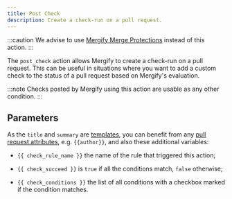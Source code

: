 ```yaml
---
title: Post Check
description: Create a check-run on a pull request.
---
```



:::caution
  We advise to use [Mergify Merge Protections](/merge-protections)
  instead of this action.
:::

The `post_check` action allows Mergify to create a check-run on a pull request.
This can be useful in situations where you want to add a custom check to the
status of a pull request based on Mergify's evaluation.

:::note
  Checks posted by Mergify using this action are usable as any other condition.
:::

## Parameters

<ActionOptionsTable action="post_check" />

As the `title` and `summary` are
[templates](/configuration/data-types#template), you can benefit from any [pull
request attributes](/configuration/conditions#attributes-list), e.g. `{{author}}`,
and also these additional variables:

- `{{ check_rule_name }}` the name of the rule that triggered this action;

- `{{ check_succeed }}` is `true` if all the conditions match, `false`
  otherwise;

- `{{ check_conditions }}` the list of all conditions with a checkbox marked if
  the condition matches.

